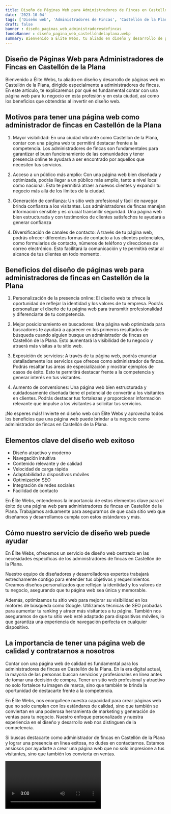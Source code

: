 ```yaml
---
title: Diseño de Páginas Web para Administradores de Fincas en Castellón de la Plana
date: '2023-10-04'
tags: ['Diseño web', 'Administradores de Fincas', 'Castellón de la Plana']
draft: false
banner : diseño_paginas_web_administradoresdefincas
fondoBanner : diseño_pagina_web_castellóndelaplana.webp
summary: Bienvenido a Élite Webs, tu aliado en diseño y desarrollo de páginas web en Castellón de la Plana, dirigido especialmente a administradores de fincas. En este artículo, te explicaremos por qué es fundamental contar con una página web para tu negocio en esta profesión y en esta ciudad, así como los beneficios que obtendrás al invertir en diseño web.
---
```


## Diseño de Páginas Web para Administradores de Fincas en Castellón de la Plana

Bienvenido a Élite Webs, tu aliado en diseño y desarrollo de páginas web en Castellón de la Plana, dirigido especialmente a administradores de fincas. En este artículo, te explicaremos por qué es fundamental contar con una página web para tu negocio en esta profesión y en esta ciudad, así como los beneficios que obtendrás al invertir en diseño web.

## Motivos para tener una página web como administrador de fincas en Castellón de la Plana

1. Mayor visibilidad: En una ciudad vibrante como Castellón de la Plana, contar con una página web te permitirá destacar frente a la competencia. Los administradores de fincas son fundamentales para garantizar el buen funcionamiento de las comunidades y tener presencia online te ayudará a ser encontrado por aquellos que necesiten tus servicios.

2. Acceso a un público más amplio: Con una página web bien diseñada y optimizada, podrás llegar a un público más amplio, tanto a nivel local como nacional. Esto te permitirá atraer a nuevos clientes y expandir tu negocio más allá de los límites de la ciudad.

3. Generación de confianza: Un sitio web profesional y fácil de navegar brinda confianza a los visitantes. Los administradores de fincas manejan información sensible y es crucial transmitir seguridad. Una página web bien estructurada y con testimonios de clientes satisfechos te ayudará a generar confianza

4. Diversificación de canales de contacto: A través de tu página web, podrás ofrecer diferentes formas de contacto a tus clientes potenciales, como formularios de contacto, números de teléfono y direcciones de correo electrónico. Esto facilitará la comunicación y te permitirá estar al alcance de tus clientes en todo momento.

## Beneficios del diseño de páginas web para administradores de fincas en Castellón de la Plana

1. Personalización de la presencia online: El diseño web te ofrece la oportunidad de reflejar la identidad y los valores de tu empresa. Podrás personalizar el diseño de tu página web para transmitir profesionalidad y diferenciarte de tu competencia.

2. Mejor posicionamiento en buscadores: Una página web optimizada para buscadores te ayudará a aparecer en los primeros resultados de búsqueda cuando alguien busque un administrador de fincas en Castellón de la Plana. Esto aumentará la visibilidad de tu negocio y atraerá más visitas a tu sitio web.

3. Exposición de servicios: A través de tu página web, podrás enunciar detalladamente los servicios que ofreces como administrador de fincas. Podrás resaltar tus áreas de especialización y mostrar ejemplos de casos de éxito. Esto te permitirá destacar frente a la competencia y generar interés en tus visitantes.

4. Aumento de conversiones: Una página web bien estructurada y cuidadosamente diseñada tiene el potencial de convertir a los visitantes en clientes. Podrás destacar tus fortalezas y proporcionar información relevante que impulse a los visitantes a solicitar tus servicios.

¡No esperes más! Invierte en diseño web con Élite Webs y aprovecha todos los beneficios que una página web puede brindar a tu negocio como administrador de fincas en Castellón de la Plana.

<GifSeo />

<Cta />

## Elementos clave del diseño web exitoso

- Diseño atractivo y moderno
- Navegación intuitiva
- Contenido relevante y de calidad
- Velocidad de carga rápida
- Adaptabilidad a dispositivos móviles
- Optimización SEO
- Integración de redes sociales
- Facilidad de contacto

En Élite Webs, entendemos la importancia de estos elementos clave para el éxito de una página web para administradores de fincas en Castellón de la Plana. Trabajamos arduamente para asegurarnos de que cada sitio web que diseñamos y desarrollamos cumpla con estos estándares y más.

## Cómo nuestro servicio de diseño web puede ayudar

En Élite Webs, ofrecemos un servicio de diseño web centrado en las necesidades específicas de los administradores de fincas en Castellón de la Plana.

Nuestro equipo de diseñadores y desarrolladores expertos trabajará estrechamente contigo para entender tus objetivos y requerimientos. Creamos diseños personalizados que reflejan la identidad y los valores de tu negocio, asegurando que tu página web sea única y memorable.

Además, optimizamos tu sitio web para mejorar su visibilidad en los motores de búsqueda como Google. Utilizamos técnicas de SEO probadas para aumentar tu ranking y atraer más visitantes a tu página. También nos aseguramos de que tu sitio web esté adaptado para dispositivos móviles, lo que garantiza una experiencia de navegación perfecta en cualquier dispositivo.

## La importancia de tener una página web de calidad y contratarnos a nosotros

Contar con una página web de calidad es fundamental para los administradores de fincas en Castellón de la Plana. En la era digital actual, la mayoría de las personas buscan servicios y profesionales en línea antes de tomar una decisión de compra. Tener un sitio web profesional y atractivo no solo fortalece tu imagen de marca, sino que también te brinda la oportunidad de destacarte frente a la competencia.

En Élite Webs, nos enorgullece nuestra capacidad para crear páginas web que no solo cumplan con los estándares de calidad, sino que también se conviertan en una poderosa herramienta de marketing y generación de ventas para tu negocio. Nuestro enfoque personalizado y nuestra experiencia en el diseño y desarrollo web nos distinguen de la competencia.

Si buscas destacarte como administrador de fincas en Castellón de la Plana y lograr una presencia en línea exitosa, no dudes en contactarnos. Estamos ansiosos por ayudarte a crear una página web que no solo impresione a tus visitantes, sino que también los convierta en ventas.

<Video />

<CtaBot job='Administradores de Fincas' city='Castellón de la Plana'/>

<Gmaps query='Castellón de la Plana+españa+maps' />